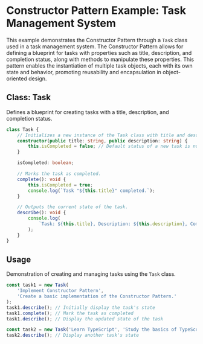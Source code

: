 # Constructor Pattern Example: Task Management System

This example demonstrates the Constructor Pattern through a `Task` class used in a task management system. The Constructor Pattern allows for defining a blueprint for tasks with properties such as title, description, and completion status, along with methods to manipulate these properties. This pattern enables the instantiation of multiple task objects, each with its own state and behavior, promoting reusability and encapsulation in object-oriented design.

## Class: Task

Defines a blueprint for creating tasks with a title, description, and completion status.

```typescript
class Task {
	// Initializes a new instance of the Task class with title and description.
	constructor(public title: string, public description: string) {
		this.isCompleted = false; // Default status of a new task is not completed.
	}

	isCompleted: boolean;

	// Marks the task as completed.
	complete(): void {
		this.isCompleted = true;
		console.log(`Task "${this.title}" completed.`);
	}

	// Outputs the current state of the task.
	describe(): void {
		console.log(
			`Task: ${this.title}, Description: ${this.description}, Completed: ${this.isCompleted}`
		);
	}
}
```

## Usage

Demonstration of creating and managing tasks using the `Task` class.

```typescript
const task1 = new Task(
	'Implement Constructor Pattern',
	'Create a basic implementation of the Constructor Pattern.'
);
task1.describe(); // Initially display the task's state
task1.complete(); // Mark the task as completed
task1.describe(); // Display the updated state of the task

const task2 = new Task('Learn TypeScript', 'Study the basics of TypeScript.');
task2.describe(); // Display another task's state
```
